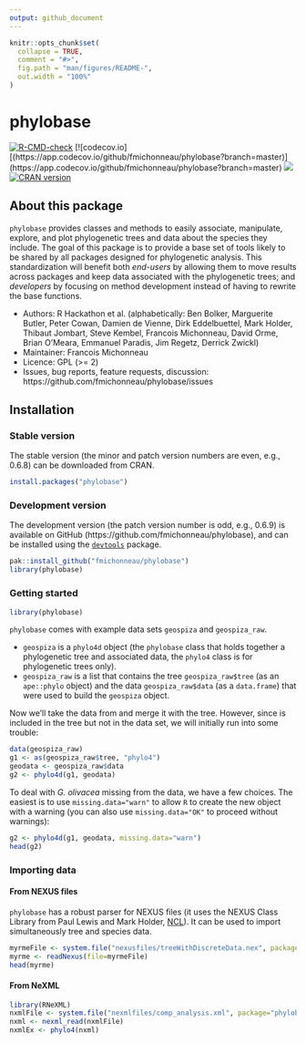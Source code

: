 ```yaml
---
output: github_document
---
```


<!-- README.md is generated from README.Rmd. Please edit that file -->

```r
knitr::opts_chunk$set(
  collapse = TRUE,
  comment = "#>",
  fig.path = "man/figures/README-",
  out.width = "100%"
)
```

# phylobase

<!-- badges: start -->
[![R-CMD-check](https://github.com/fmichonneau/phylobase/actions/workflows/R-CMD-check.yaml/badge.svg)](https://github.com/fmichonneau/phylobase/actions/workflows/R-CMD-check.yaml)
[![codecov.io][(https://app.codecov.io/github/fmichonneau/phylobase?branch=master)](https://app.codecov.io/github/fmichonneau/phylobase?branch=master)
![](https://cranlogs.r-pkg.org/badges/phylobase)
[![CRAN version](https://www.r-pkg.org/badges/version/phylobase)](https://cran.r-project.org/package=phylobase)
<!-- badges: end -->

## About this package

`phylobase` provides classes and methods to easily associate, manipulate,
explore, and plot phylogenetic trees and data about the species they
include. The goal of this package is to provide a base set of tools likely to be
shared by all packages designed for phylogenetic analysis. This standardization
will benefit both *end-users* by allowing them to move results across packages
and keep data associated with the phylogenetic trees; and *developers* by
focusing on method development instead of having to rewrite the base functions.

- Authors: R Hackathon et al. (alphabetically: Ben Bolker, Marguerite Butler,
  Peter Cowan, Damien de Vienne, Dirk Eddelbuettel, Mark Holder, Thibaut
  Jombart, Steve Kembel, Francois Michonneau, David Orme, Brian O'Meara,
  Emmanuel Paradis, Jim Regetz, Derrick Zwickl)
- Maintainer: Francois Michonneau
- Licence: GPL (>= 2)
- Issues, bug reports, feature requests, discussion:
  https://github.com/fmichonneau/phylobase/issues

## Installation

### Stable version

The stable version (the minor and patch version numbers are even, e.g., 0.6.8)
can be downloaded from CRAN.

```r
install.packages("phylobase")
```

### Development version

The development version (the patch version number is odd, e.g., 0.6.9) is
available on GitHub (https://github.com/fmichonneau/phylobase), and can be
installed using the [`devtools`](https://cran.r-project.org/package=devtools)
package.

```r
pak::install_github("fmichonneau/phylobase")
library(phylobase)
```

### Getting started

```r
library(phylobase)
```

`phylobase` comes with example data sets `geospiza` and `geospiza_raw`.

- `geospiza` is a `phylo4d` object (the `phylobase` class that holds together a
  phylogenetic tree and associated data, the `phylo4` class is for phylogenetic
  trees only).
- `geospiza_raw` is a list that contains the tree `geospiza_raw$tree` (as an
  `ape::phylo` object) and the data `geospiza_raw$data` (as a `data.frame`) that
  were used to build the `geospiza` object.

Now we'll take the \emph{Geospiza} data from \verb+geospiza_raw$data+ and merge
it with the tree. However, since \emph{G. olivacea} is included in the tree but
not in the data set, we will initially run into some trouble:

```r
data(geospiza_raw)
g1 <- as(geospiza_raw$tree, "phylo4")
geodata <- geospiza_raw$data
g2 <- phylo4d(g1, geodata)
```

To deal with _G. olivacea_ missing from the data, we have a few choices. The
easiest is to use `missing.data="warn"` to allow `R` to create the new object
with a warning (you can also use `missing.data="OK"` to proceed without
warnings):

```r
g2 <- phylo4d(g1, geodata, missing.data="warn")
head(g2)
```

### Importing data

#### From NEXUS files

`phylobase` has a robust parser for NEXUS files (it uses the NEXUS Class Library
from Paul Lewis and Mark Holder,
[NCL](https://sourceforge.net/projects/ncl/files/)). It can be used to import
simultaneously tree and species data.

```r
myrmeFile <- system.file("nexusfiles/treeWithDiscreteData.nex", package="phylobase")
myrme <- readNexus(file=myrmeFile)
head(myrme)
```

#### From NeXML

```r
library(RNeXML)
nxmlFile <- system.file("nexmlfiles/comp_analysis.xml", package="phylobase")
nxml <- nexml_read(nxmlFile)
nxmlEx <- phylo4(nxml)
```
